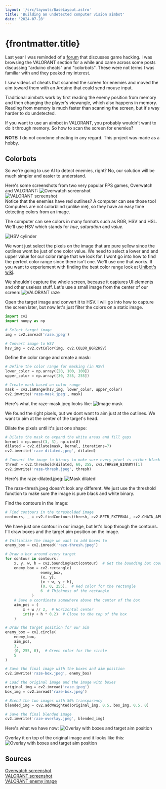 ```yaml
---
layout: '/src/layouts/BaseLayout.astro'
title: 'Building an undetected computer vision aimbot'
date: '2024-07-28'
---
```



# {frontmatter.title}

Last year I was reminded of a <a href="https://unknowncheats.me/" target="_blank" rel="noopener noreferrer">forum</a> that discusses game hacking. I was browsing the VALORANT section for a while and came across some posts discussing "arduino cheats" and "colorbots". These were not terms I was familiar with and they peaked my interest.  

I saw videos of cheats that scanned the screen for enemies and moved the aim toward them with an Arduino that could send mouse input.  

Traditional aimbots work by first reading the enemy position from memory and then changing the player's viewangle, which also happens in memory. Reading from memory is much faster than scanning the screen, but it's way harder to do undetected.  

If you want to use an aimbot in VALORANT, you probably wouldn't want to do it through memory. So how to scan the screen for enemies?

<div class="note">
    <strong>NOTE:</strong>
    I do not condone cheating in any regard. This project was made as a hobby.
</div>

## Colorbots

So we're going to use AI to detect enemies, right? No, our solution will be much simpler and easier to understand.  

Here's some screenshots from two very popular FPS games, Overwatch and VALORANT:
<Image src={ow_img} alt="Overwatch screenshot" />  
<Image src={val_img} alt="VALORANT screenshot" />  
Notice that the enemies have red outlines? A computer can see those too! Computers are not colorblind (unlike me), so they have an easy time detecting colors from an image.  


The computer can see colors in many formats such as RGB, HSV and HSL. We'll use HSV which stands for *hue*, *saturation* and *value*.

<Image src={hsv_img} alt="HSV cylinder" /> 

We wont just select the pixels on the image that are pure yellow since the outlines wont be just of one color value. We need to select a lower and and upper value for our color range that we look for. I wont go into how to find the perfect color range since there isn't one. We'll use one that works. If you want to experiement with finding the best color range look at <a href="https://github.com/vike256/Unibot/wiki/Finding-target-color-range" target="_blank" rel="noopener noreferrer">Unibot's wiki</a>. 

We shouldn't capture the whole screen, because it captures UI elements and other useless stuff. Let's use a small image from the center of our screen:
<Image src={raze_img} alt="VALORANT raze" />  

Open the target image and convert it to HSV. I will go into how to capture the screen later, but now let's just filter the colors on a static image.
```py
import cv2
import numpy as np

# Select target image
img = cv2.imread('raze.jpeg')

# Convert image to HSV
hsv_img = cv2.cvtColor(img, cv2.COLOR_BGR2HSV)
```

Define the color range and create a mask:
```py
# Define the color range for masking (in HSV)
lower_color = np.array([20, 100, 100])
upper_color = np.array([30, 255, 255])

# Create mask based on color range
mask = cv2.inRange(hsv_img, lower_color, upper_color)
cv2.imwrite('raze-mask.jpeg', mask)
```

Here's what the raze-mask.jpeg looks like:
<Image src={raze_mask_img} alt="Image mask" />  

We found the right pixels, but we dont want to aim just at the outlines. We want to aim at the center of the target's head.

Dilate the pixels until it's just one shape:
```py
# Dilate the mask to expand the white areas and fill gaps
kernel = np.ones((3, 3), np.uint8)
dilated = cv2.dilate(mask, kernel, iterations=7)
cv2.imwrite('raze-dilated.jpeg', dilated)

# Convert the image to binary to make sure every pixel is either black or white
thresh = cv2.threshold(dilated, 60, 255, cv2.THRESH_BINARY)[1]
cv2.imwrite('raze-thresh.jpeg', thresh)
```

Here's the raze-dilated.jpeg:
<Image src={raze_dilated_img} alt="Mask dilated" />  

The raze-thresh.jpeg doesn't look any different. We just use the threshold function to make sure the image is pure black and white binary.

Find the contours in the image:
```py
# Find contours in the thresholded image
contours, _ = cv2.findContours(thresh, cv2.RETR_EXTERNAL, cv2.CHAIN_APPROX_NONE)
```

We have just one contour in our image, but let's loop through the contours. I'll draw boxes and the target aim position on the image.

```py
# Initialize the image we want to add boxes to
enemy_box = cv2.imread('raze-thresh.jpeg')

# Draw a box around every target
for contour in contours:
    x, y, w, h = cv2.boundingRect(contour)  # Get the bounding box coordinates
    enemy_box = cv2.rectangle(
                enemy_box,
                (x, y),
                (x + w, y + h),
                (0, 0, 255),  # Red color for the rectangle
                6  # Thickness of the rectangle
            )
    # Save a coordinate somewhere above the center of the box
    aim_pos = (
        x + w // 2,  # Horizontal center
        int(y + h * 0.2)  # Close to the top of the box
    )

# Draw the target position for our aim
enemy_box = cv2.circle(
    enemy_box,
    aim_pos,
    3,
    (0, 255, 0),  # Green color for the circle
    5
)

# Save the final image with the boxes and aim position
cv2.imwrite('raze-box.jpeg', enemy_box)

# Load the original image and the image with boxes
original_img = cv2.imread('raze.jpeg')
box_img = cv2.imread('raze-box.jpeg')

# Blend the two images with 50% transparency
blended_img = cv2.addWeighted(original_img, 0.5, box_img, 0.5, 0)

# Save the final blended image
cv2.imwrite('raze-overlay.jpeg', blended_img)
```

Here's what we have now:
<Image src={raze_box_img} alt="Overlay with boxes and target aim position" /> 

Overlay it on top of the original image and it looks like this:
<Image src={raze_overlay_img} alt="Overlay with boxes and target aim position" /> 


## Sources 
<a href="https://www.reddit.com/r/borderlands3/comments/1d09t8m/mods_that_make_enemies_have_colored_outlines_that/" target="_blank" rel="noopener noreferrer">Overwatch screenshot</a>  
<a href="https://www.reddit.com/r/gaming/comments/jaodwy/chilling_with_the_enemy_team_in_valorant_after/" target="_blank" rel="noopener noreferrer">VALORANT screenshot</a>  
<a href="https://slurptech.com/make-valorant-vibrant/" target="_blank" rel="noopener noreferrer">VALORANT enemy image</a> 